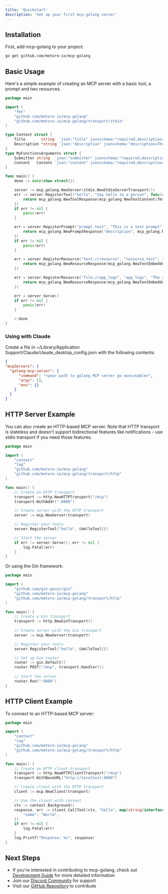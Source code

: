 ```yaml
---
title: 'Quickstart'
description: 'Set up your first mcp-golang server'
---
```


## Installation

First, add mcp-golang to your project:

```bash
go get github.com/metoro-io/mcp-golang
```

## Basic Usage

Here's a simple example of creating an MCP server with a basic tool, a prompt and two resources.

```go
package main

import (
	"fmt"
	"github.com/metoro-io/mcp-golang"
	"github.com/metoro-io/mcp-golang/transport/stdio"
)

type Content struct {
	Title       string  `json:"title" jsonschema:"required,description=The title to submit"`
	Description *string `json:"description" jsonschema:"description=The description to submit"`
}
type MyFunctionsArguments struct {
	Submitter string  `json:"submitter" jsonschema:"required,description=The name of the thing calling this tool (openai, google, claude, etc)"`
	Content   Content `json:"content" jsonschema:"required,description=The content of the message"`
}

func main() {
	done := make(chan struct{})

	server := mcp_golang.NewServer(stdio.NewStdioServerTransport())
	err := server.RegisterTool("hello", "Say hello to a person", func(arguments MyFunctionsArguments) (*mcp_golang.ToolResponse, error) {
		return mcp_golang.NewToolResponse(mcp_golang.NewTextContent(fmt.Sprintf("Hello, %server!", arguments.Submitter))), nil
	})
	if err != nil {
		panic(err)
	}

	err = server.RegisterPrompt("prompt_test", "This is a test prompt", func(arguments Content) (*mcp_golang.PromptResponse, error) {
		return mcp_golang.NewPromptResponse("description", mcp_golang.NewPromptMessage(mcp_golang.NewTextContent(fmt.Sprintf("Hello, %server!", arguments.Title)), mcp_golang.RoleUser)), nil
	})
	if err != nil {
		panic(err)
	}

	err = server.RegisterResource("test://resource", "resource_test", "This is a test resource", "application/json", func() (*mcp_golang.ResourceResponse, error) {
		return mcp_golang.NewResourceResponse(mcp_golang.NewTextEmbeddedResource("test://resource", "This is a test resource", "application/json")), nil
	})

	err = server.RegisterResource("file://app_logs", "app_logs", "The app logs", "text/plain", func() (*mcp_golang.ResourceResponse, error) {
		return mcp_golang.NewResourceResponse(mcp_golang.NewTextEmbeddedResource("file://app_logs", "This is a test resource", "text/plain")), nil
	})

	err = server.Serve()
	if err != nil {
		panic(err)
	}

	<-done
}
```

### Using with Claude
Create a file in ~/Library/Application Support/Claude/claude_desktop_config.json with the following contents:

```json
{
"mcpServers": {
  "golang-mcp-server": {
      "command": "<your path to golang MCP server go executable>",
      "args": [],
      "env": {}
    }
  }
}
```

## HTTP Server Example

You can also create an HTTP-based MCP server. Note that HTTP transport is stateless and doesn't support bidirectional features like notifications - use stdio transport if you need those features.

```go
package main

import (
    "context"
    "log"
    "github.com/metoro-io/mcp-golang"
    "github.com/metoro-io/mcp-golang/transport/http"
)

func main() {
    // Create an HTTP transport
    transport := http.NewHTTPTransport("/mcp")
    transport.WithAddr(":8080")

    // Create server with the HTTP transport
    server := mcp.NewServer(transport)

    // Register your tools
    server.RegisterTool("hello", &HelloTool{})

    // Start the server
    if err := server.Serve(); err != nil {
        log.Fatal(err)
    }
}
```

Or using the Gin framework:

```go
package main

import (
    "github.com/gin-gonic/gin"
    "github.com/metoro-io/mcp-golang"
    "github.com/metoro-io/mcp-golang/transport/http"
)

func main() {
    // Create a Gin transport
    transport := http.NewGinTransport()
    
    // Create server with the Gin transport
    server := mcp.NewServer(transport)

    // Register your tools
    server.RegisterTool("hello", &HelloTool{})

    // Set up Gin router
    router := gin.Default()
    router.POST("/mcp", transport.Handler())
    
    // Start the server
    router.Run(":8080")
}
```

## HTTP Client Example

To connect to an HTTP-based MCP server:

```go
package main

import (
    "context"
    "log"
    "github.com/metoro-io/mcp-golang"
    "github.com/metoro-io/mcp-golang/transport/http"
)

func main() {
    // Create an HTTP client transport
    transport := http.NewHTTPClientTransport("/mcp")
    transport.WithBaseURL("http://localhost:8080")

    // Create client with the HTTP transport
    client := mcp.NewClient(transport)

    // Use the client with context
    ctx := context.Background()
    response, err := client.CallTool(ctx, "hello", map[string]interface{}{
        "name": "World",
    })
    if err != nil {
        log.Fatal(err)
    }
    log.Printf("Response: %v", response)
}
```

## Next Steps

- If you're interested in contributing to mcp-golang, check out [Development Guide](/development) for more detailed information
- Join our [Discord Community](https://discord.gg/33saRwE3pT) for support
- Visit our [GitHub Repository](https://github.com/metoro-io/mcp-golang) to contribute
